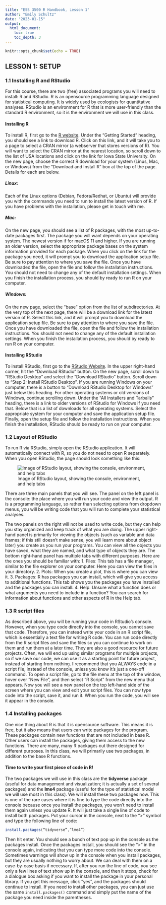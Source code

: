 ```yaml
---
title: "ESS 3500 R Handbook, Lesson 1"
author: "Emily Schultz"
date: "2023-01-15"
output: 
  html_document:
    toc: true
    toc_depth: 3
---
```


```r
knitr::opts_chunk$set(echo = TRUE)
```

## LESSON 1: SETUP
### 1.1 Installing R and RStudio

For this course, there are two (free) associated programs you will need to install: R and RStudio. R is an opensource programming language designed for statistical computing. It is widely used by ecologists for quantitative analyses. RStudio is an environment for R that is more user-friendly than the standard R environment, so it is the environment we will use in this class. 

#### Installing R
To install R, first go to the [R website](https://www.r-project.org/). Under the “Getting Started” heading, you should see a link to download R. Click on this link, and it will take you to a page to select a CRAN mirror (a webserver that stores versions of R). You will want to select the CRAN mirror at the nearest location, so scroll down to the list of USA locations and click on the link for Iowa State University. On the new page, choose the correct R download for your system (Linus, Mac, or Windows) from the “Download and Install R” box at the top of the page. Details for each are below.

##### Linux:
Each of the Linux options (Debian, Fedora/Redhat, or Ubuntu) will provide you with the commands you need to run to install the latest version of R. If you have problems with the installation, please get in touch with me.

##### Mac:
On the new page, you should see a list of R packages, with the most up-to-date packages first. The package you will want depends on your operating system. The newest version if for macOS 11 and higher. If you are running an older version, select the appropriate package bases on the system information provided for each package. When you click on the link for the package you need, it will prompt you to download the application setup file. Be sure to pay attention to where you save the file. Once you have downloaded the file, open the file and follow the installation instructions. You should not need to change any of the default installation settings. When you finish the installation process, you should by ready to run R on your computer.

##### Windows:
On the new page, select the “base” option from the list of subdirectories. At the very top of the next page, there will be a download link for the latest version of R. Select this link, and it will prompt you to download the application setup file. Be sure to pay attention to where you save the file. Once you have downloaded the file, open the file and follow the installation instructions. You should not need to change any of the default installation settings. When you finish the installation process, you should by ready to run R on your computer.

#### Installing RStudio
To install RStudio, first go to the [RStudio Website](https://www.rstudio.com). In the upper right-hand corner, hit the “Download RStudio” button. On the new page, scroll down to “RStudio Desktop” and select the “Download RStudio” button. Scroll down to “Step 2: Install RStudio Desktop”. If you are running Windows on your computer, there is a button to “Download RStudio Desktop for Windows” just below this heading. For other operating systems or old versions of Windows, continue scrolling down. Under the “All Installers and Tarballs” heading, there is a link to older versions of RStudio for Windows if you need that. Below that is a list of downloads for all operating systems. Select the appropriate system for your computer and save the application setup file. Finally, open the setup file and follow the installation instructions. When you finish the installation, RStudio should be ready to run on your computer.

### 1.2	Layout of RStudio
To run R via RStudio, simply open the RStudio application. It will automatically connect with R, so you do not need to open R separately. When you open RStudio, the page should look something like this:

![Image of RStudio layout, showing the console, environment, and help tabs](RStudio.png)

There are three main panels that you will see. The panel on the left panel is the console: the place where you will run your code and view the output. R is a programming language, so rather than selecting options from dropdown menus, you will be writing code that you will run to complete your statistical analyses. 

The two panels on the right will not be used to write code, but they can help you stay organized and keep track of what you are doing. The upper right-hand panel is primarily for viewing the objects (such as variable and data frames; if this still doesn’t make sense, you will learn more about object later) you create as you run your programs. You can view all the objects you have saved, what they are named, and what type of objects they are. The bottom right-hand panel has multiple tabs with different purposes. Here are the ones you should be familiar with:
1.	Files: This tab has a file manager, similar to the file explorer on your computer. Here you can view the files in your directory.
2.	Plots: When you create a plot, this is where you can view it.
3.	Packages: R has packages you can install, which will give you access to additional functions. This tab shows you the packages you have installed and the packages you can install.
4.	Help: Unsure what a function does or what arguments you need to include in a function? You can search for information about functions and other aspects of R in the Help tab.

### 1.3	R script files
As described above, you will be running your code in RStudio’s console. However, when you type code directly into the console, you cannot save that code. Therefore, you can instead write your code in an R script file, which is essentially a text file for writing R code. You can run code directly from the R script files and save the files so you can continue to work on them and run them at a later time. They are also a good resource for future projects. Often, we will end up using similar programs for multiple projects, so if we save our code, we can use it as a starting point for future project, instead of starting from nothing. I recommend that you ALWAYS code in a script file, instead of the console, unless you know it’s just a one-off command.
To open a script file, go to the file menu at the top of the window, hover over “New File”, and then select “R Script” from the new menu that appears. Now you will see a new panel on the top left-hand side of the screen where you can view and edit your script files. You can now type code into the script, save it, and run it. When you run the code, you will see it appear in the console.

### 1.4	Installing packages
One nice thing about R is that it is opensource software. This means it is free, but it also means that users can write packages for the program. These packages contain new functions that are not included in base R. Other users can install the packages, giving them access to the new functions. There are many, many R packages out there designed for different purposes. In this class, we will primarily use two packages, in addition to the base R functions.

#### Time to write your first piece of code in R!
The two packages we will use in this class are the **tidyverse** package (useful for data management and visualization; it is actually a set of several packages) and the **lme4** package (useful for the type of statistical model we will use most in this class). We will install these two packages now.
This is one of the rare cases where it is fine to type the code directly into the console because once you install the packages, you won’t need to install them again unless you update R. It will just take a single line of code to install both packages. Put your cursor in the console, next to the “>” symbol and type the following line of code:

```r
install.packages(“tidyverse”,”lme4”)
```

Then hit enter. You should see a bunch of text pop up in the console as the packages install. Once the packages install, you should see the “>” in the console again, indicating that you can type more code into the console. Sometimes warnings will show up in the console when you install packages, but they are usually nothing to worry about. We can deal with them on a case-by-case basis if necessary. If, after you run the line of code, you see only a few lines of text show up in the console, and then it stops, check for a dialogue box asking if you want to install the package in your personal library. If you get this message, click “yes”, and the packages should continue to install.
If you need to install other packages, you can just use the same `install.packages()` command and simply put the name of the package you need inside the parentheses.

